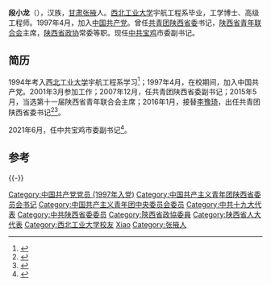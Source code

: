 '''段小龙'''（{{bd|1975年|9月||catIdx=Duan}}），汉族，[[甘肃|甘肃]][[张掖|张掖]]人。[[西北工业大学|西北工业大学]]宇航工程系毕业，工学博士、高级工程师。1997年4月，加入[[中国共产党|中国共产党]]。曾任[[中國共產主義青年團|共青团陕西省委]]书记，[[青联|陕西省青年联合会]]主席，[[陕西省政协|陕西省政协]]常委等职。现任[[中共|中共]][[宝鸡|宝鸡]]市委副书记。

== 简历 ==
1994年考入[[西北工业大学|西北工业大学]]宇航工程系学习<ref>{{cite web |author=杜宇 |title=校友段小龙当选为新一届陕西团省委书记 |url=https://news.nwpu.edu.cn/info/1002/52992.htm |publisher=西北工业大学 |date=2017-12-20 |access-date=2020-05-14 |archive-date=2020-05-14 |archive-url=https://web.archive.org/web/20200514103832/https://news.nwpu.edu.cn/info/1002/52992.htm |dead-url=no }}</ref>；1997年4月，在校期间，加入中国共产党。2001年3月参加工作；2007年12月，任共青团陕西省委副书记；2015年5月，当选第十一届陕西省青年联合会主席；2016年1月，接替[[李豫琦|李豫琦]]，出任共青团陕西省委书记<ref>{{cite news|title=段小龙拟任共青团陕西省委书记，惠进才拟为宝鸡市长人选|url=http://www.thepaper.cn/newsDetail_forward_1414531|accessdate=2016-10-08|newspaper=[[澎湃新闻|澎湃新闻]]|archive-date=2020-01-28|archive-url=https://web.archive.org/web/20200128214530/http://www.thepaper.cn/newsDetail_forward_1414531|dead-url=no}}</ref><ref>{{cite web|url=http://district.ce.cn/newarea/sddy/201602/14/t20160214_8831694.shtml|title=段小龙任陕西团省委书记 前任李豫琦赴商洛市任职|publisher=中国经济网|accessdate=2016-10-08|archive-date=2019-06-02|archive-url=https://web.archive.org/web/20190602142307/http://district.ce.cn/newarea/sddy/201602/14/t20160214_8831694.shtml|dead-url=no}}</ref>。

2021年6月，任中共宝鸡市委副书记<ref>{{cite web|url=https://www.163.com/dy/article/GDJFA2I60530M570.html|title=共青团陕西省委书记段小龙，已任宝鸡市委副书记|publisher=网易新闻|accessdate=2022-02-24|archive-date=|dead-url=no}}</ref>。

== 参考 ==
{{reflist}}

{{-}}
{{start box}}
{{s-npo}}
{{s-before|[[李豫琦|李豫琦]]}}
{{s-title|[[中国共产主义青年团陕西省委员会|中国共产主义青年团陕西省委员会]]书记|2016年1月－2021年6月}}
{{s-after|空缺}}
{{end box}}
{{各省级行政区团委书记}}
{{中华全国青年联合会第十二届委员会}}

{{中国人物小作品}}
{{Authority control}}
{{DEFAULTSORT:Duan段}}
[[Category:中国共产党党员_(1997年入党)|Category:中国共产党党员 (1997年入党)]]
[[Category:中国共产主义青年团陕西省委员会书记|Category:中国共产主义青年团陕西省委员会书记]]
[[Category:中国共产主义青年团中央委员会委员|Category:中国共产主义青年团中央委员会委员]]
[[Category:中共十九大代表|Category:中共十九大代表]]
[[Category:中共陕西省委委员|Category:中共陕西省委委员]]
[[Category:陝西省政協委員|Category:陝西省政協委員]]
[[Category:陕西省人大代表|Category:陕西省人大代表]]
[[Category:西北工业大学校友|Category:西北工业大学校友]]
[[Category:段姓|Xiao]]
[[Category:张掖人|Category:张掖人]]